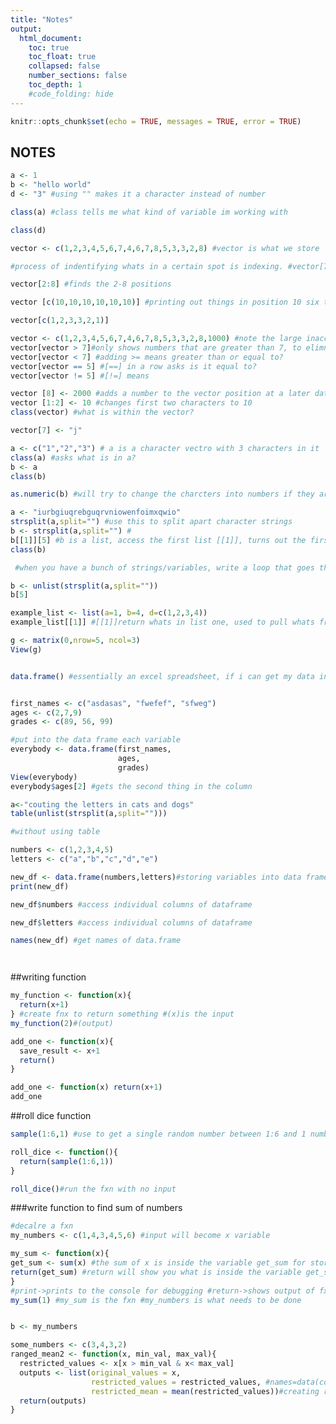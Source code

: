 ```yaml
---
title: "Notes"
output:
  html_document:
    toc: true
    toc_float: true
    collapsed: false
    number_sections: false
    toc_depth: 1
    #code_folding: hide
---
```


```r
knitr::opts_chunk$set(echo = TRUE, messages = TRUE, error = TRUE)
```

## NOTES


```r

a <- 1
b <- "hello world" 
d <- "3" #using "" makes it a character instead of number

class(a) #class tells me what kind of variable im working with

class(d)
```

```r

vector <- c(1,2,3,4,5,6,7,4,6,7,8,5,3,3,2,8) #vector is what we store 

#process of indentifying whats in a certain spot is indexing. #vector[7] shows us what is in the position 8

vector[2:8] #finds the 2-8 positions

vector [c(10,10,10,10,10,10)] #printing out things in position 10 six times

vector[c(1,2,3,3,2,1)]

vector <- c(1,2,3,4,5,6,7,4,6,7,8,5,3,3,2,8,1000) #note the large inaccuarate number
vector[vector > 7]#only shows numbers that are greater than 7, to elimnate the 1000 insert vector[vector < 7]
vector[vector < 7] #adding >= means greater than or equal to? 
vector[vector == 5] #[==] in a row asks is it equal to?
vector[vector != 5] #[!=] means 

vector [8] <- 2000 #adds a number to the vector position at a later date
vector [1:2] <- 10 #changes first two characters to 10
class(vector) #what is within the vector?

vector[7] <- "j" 
```

```r

a <- c("1","2","3") # a is a character vectro with 3 characters in it
class(a) #asks what is in a?
b <- a
class(b)

as.numeric(b) #will try to change the charcters into numbers if they are actually numbers

a <- "iurbgiuqrebguqrvniowenfoimxqwio"
strsplit(a,split="") #use this to split apart character strings
b <- strsplit(a,split="") #
b[[1]][5] #b is a list, access the first list [[1]], turns out the first list is a character vector, [5] access this 5th thing which is a character vector 
class(b)

 #when you have a bunch of strings/variables, write a loop that goes through each string and pulls what you want. vectorized operations does this. if you had paragrahs and you want to see what was in each, strsplit will give you results by each paragraph.

b <- unlist(strsplit(a,split=""))
b[5]

```

```r

example_list <- list(a=1, b=4, d=c(1,2,3,4))
example_list[[1]] #[[1]]return whats in list one, used to pull whats from different lists

g <- matrix(0,nrow=5, ncol=3)
View(g)


data.frame() #essentially an excel spreadsheet, if i can get my data into this format all of r will run. 


first_names <- c("asdasas", "fwefef", "sfweg")
ages <- c(2,7,9)
grades <- c(89, 56, 99)

#put into the data frame each variable
everybody <- data.frame(first_names, 
                        ages, 
                        grades)
View(everybody)
everybody$ages[2] #gets the second thing in the column

```
```r

a<-"couting the letters in cats and dogs"
table(unlist(strsplit(a,split="")))

#without using table

numbers <- c(1,2,3,4,5)
letters <- c("a","b","c","d","e")

new_df <- data.frame(numbers,letters)#storing variables into data frame 
print(new_df)

new_df$numbers #access individual columns of dataframe

new_df$letters #access individual columns of dataframe

names(new_df) #get names of data.frame




```


##writing function

```r

my_function <- function(x){ 
  return(x+1)
} #create fnx to return something #(x)is the input
my_function(2)#(output)

```


```r

add_one <- function(x){
  save_result <- x+1
  return()
}


```

```r

add_one <- function(x) return(x+1)
add_one
```

##roll dice function
```r
sample(1:6,1) #use to get a single random number between 1:6 and 1 number increments

roll_dice <- function(){
  return(sample(1:6,1))
}

roll_dice()#run the fxn with no input

```


###write function to find sum of numbers
```r
#decalre a fxn
my_numbers <- c(1,4,3,4,5,6) #input will become x variable

my_sum <- function(x){
get_sum <- sum(x) #the sum of x is inside the variable get_sum for storage
return(get_sum) #return will show you what is inside the variable get_sum
}
#print->prints to the console for debugging #return->shows output of fxn
my_sum(1) #my_sum is the fxn #my_numbers is what needs to be done


b <- my_numbers

```



```r
some_numbers <- c(3,4,3,2)
ranged_mean2 <- function(x, min_val, max_val){
  restricted_values <- x[x > min_val & x< max_val]
  outputs <- list(original_values = x,
                  restricted_values = restricted_values, #names=data(contents)
                  restricted_mean = mean(restricted_values))#creating restricted values, then placing the mean of those values into it
  return(outputs)
}


```